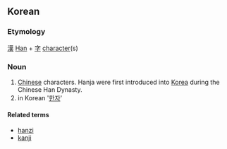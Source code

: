 ==Korean==
{{wikipedia}}
===Etymology===
[[漢]] [[Han]] + [[字]] [[character]](s)
===Noun===
# [[Chinese]] characters.  Hanja were first introduced into [[Korea]] during the Chinese Han Dynasty.
# in Korean '[[한자]]'

====Related terms====
* [[hanzi]]
* [[kanji]]
